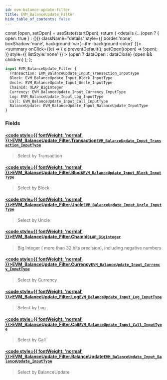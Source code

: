 ```yaml
---
id: evm-balance-update-filter
title: EVM_BalanceUpdate_Filter
hide_table_of_contents: false
---
```







  const [open, setOpen] = useState(startOpen);
  return (
    <details {...(open ? { open: true } : {})} className="details" style={{ border:'none', boxShadow:'none', background:'var(--ifm-background-color)' }}>
      <summary
        onClick={(e) => {
          e.preventDefault();
          setOpen((open) => !open);
        }}
        style={{ listStyle:'none' }}
      >
      {open ? dataOpen : dataClose}
      </summary>
      {open && children}
    </details>
  );
};







```graphql
input EVM_BalanceUpdate_Filter {
  Transaction: EVM_BalanceUpdate_Input_Transaction_InputType
  Block: EVM_BalanceUpdate_Input_Block_InputType
  Uncle: EVM_BalanceUpdate_Input_Uncle_InputType
  ChainId: OLAP_BigInteger
  Currency: EVM_BalanceUpdate_Input_Currency_InputType
  Log: EVM_BalanceUpdate_Input_Log_InputType
  Call: EVM_BalanceUpdate_Input_Call_InputType
  BalanceUpdate: EVM_BalanceUpdate_Input_BalanceUpdate_InputType
}
```




### Fields

#### [<code style={{ fontWeight: 'normal' }}>EVM_BalanceUpdate_Filter.<b>Transaction</b></code>](#)<Bullet />[`EVM_BalanceUpdate_Input_Transaction_InputType`](/docs/graphql-reference/inputs/evm-balance-update-input-transaction-input-type) <Badge class="secondary" text="input"/>
> Select by Transaction
> 

#### [<code style={{ fontWeight: 'normal' }}>EVM_BalanceUpdate_Filter.<b>Block</b></code>](#)<Bullet />[`EVM_BalanceUpdate_Input_Block_InputType`](/docs/graphql-reference/inputs/evm-balance-update-input-block-input-type) <Badge class="secondary" text="input"/>
> Select by Block
> 

#### [<code style={{ fontWeight: 'normal' }}>EVM_BalanceUpdate_Filter.<b>Uncle</b></code>](#)<Bullet />[`EVM_BalanceUpdate_Input_Uncle_InputType`](/docs/graphql-reference/inputs/evm-balance-update-input-uncle-input-type) <Badge class="secondary" text="input"/>
> Select by Uncle
> 

#### [<code style={{ fontWeight: 'normal' }}>EVM_BalanceUpdate_Filter.<b>ChainId</b></code>](#)<Bullet />[`OLAP_BigInteger`](/docs/graphql-reference/inputs/olap-big-integer) <Badge class="secondary" text="input"/>
> Big Integer ( more than 32 bits precision), including negative numbers
> 

#### [<code style={{ fontWeight: 'normal' }}>EVM_BalanceUpdate_Filter.<b>Currency</b></code>](#)<Bullet />[`EVM_BalanceUpdate_Input_Currency_InputType`](/docs/graphql-reference/inputs/evm-balance-update-input-currency-input-type) <Badge class="secondary" text="input"/>
> Select by Currency
> 

#### [<code style={{ fontWeight: 'normal' }}>EVM_BalanceUpdate_Filter.<b>Log</b></code>](#)<Bullet />[`EVM_BalanceUpdate_Input_Log_InputType`](/docs/graphql-reference/inputs/evm-balance-update-input-log-input-type) <Badge class="secondary" text="input"/>
> Select by Log
> 

#### [<code style={{ fontWeight: 'normal' }}>EVM_BalanceUpdate_Filter.<b>Call</b></code>](#)<Bullet />[`EVM_BalanceUpdate_Input_Call_InputType`](/docs/graphql-reference/inputs/evm-balance-update-input-call-input-type) <Badge class="secondary" text="input"/>
> Select by Call
> 

#### [<code style={{ fontWeight: 'normal' }}>EVM_BalanceUpdate_Filter.<b>BalanceUpdate</b></code>](#)<Bullet />[`EVM_BalanceUpdate_Input_BalanceUpdate_InputType`](/docs/graphql-reference/inputs/evm-balance-update-input-balance-update-input-type) <Badge class="secondary" text="input"/>
> Select by BalanceUpdate
> 



